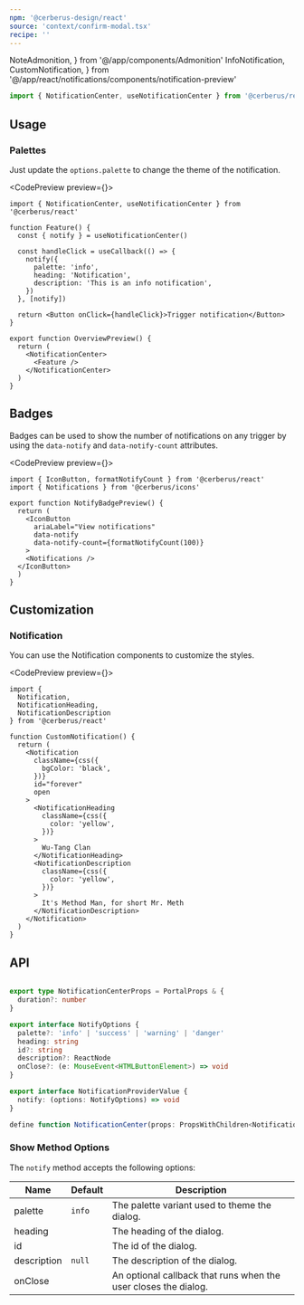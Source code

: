 ```yaml
---
npm: '@cerberus-design/react'
source: 'context/confirm-modal.tsx'
recipe: ''
---
```


  NoteAdmonition,
} from '@/app/components/Admonition'
  InfoNotification,
  CustomNotification,
} from '@/app/react/notifications/components/notification-preview'

```ts
import { NotificationCenter, useNotificationCenter } from '@cerberus/react'
```

## Usage

### Palettes

Just update the `options.palette` to change the theme of the notification.

<CodePreview preview={<InfoNotification />}>
```tsx title="some-page.tsx" {7-11}
import { NotificationCenter, useNotificationCenter } from '@cerberus/react'

function Feature() {
  const { notify } = useNotificationCenter()

  const handleClick = useCallback(() => {
    notify({
      palette: 'info',
      heading: 'Notification',
      description: 'This is an info notification',
    })
  }, [notify])

  return <Button onClick={handleClick}>Trigger notification</Button>
}

export function OverviewPreview() {
  return (
    <NotificationCenter>
      <Feature />
    </NotificationCenter>
  )
}
```
</CodePreview>

## Badges

Badges can be used to show the number of notifications on any trigger by using the `data-notify` and `data-notify-count` attributes.

<NoteAdmonition description="Combine this with the `formatNotifyCount` helper that will restrict the count to 3 digits." />

<CodePreview preview={<NotifyBadgePreview />}>
```tsx title="some-page.tsx" {8-9}
import { IconButton, formatNotifyCount } from '@cerberus/react'
import { Notifications } from '@cerberus/icons'

export function NotifyBadgePreview() {
  return (
    <IconButton
      ariaLabel="View notifications"
      data-notify
      data-notify-count={formatNotifyCount(100)}
    >
    <Notifications />
  </IconButton>
  )
}
```
</CodePreview>


## Customization

### Notification

You can use the Notification components to customize the styles.

<CodePreview preview={<CustomNotification />}>
```tsx title="some-page.tsx"
import {
  Notification,
  NotificationHeading,
  NotificationDescription
} from '@cerberus/react'

function CustomNotification() {
  return (
    <Notification
      className={css({
        bgColor: 'black',
      })}
      id="forever"
      open
    >
      <NotificationHeading
        className={css({
          color: 'yellow',
        })}
      >
        Wu-Tang Clan
      </NotificationHeading>
      <NotificationDescription
        className={css({
          color: 'yellow',
        })}
      >
        It's Method Man, for short Mr. Meth
      </NotificationDescription>
    </Notification>
  )
}
```
</CodePreview>

## API

```ts showLineNumbers=false

export type NotificationCenterProps = PortalProps & {
  duration?: number
}

export interface NotifyOptions {
  palette?: 'info' | 'success' | 'warning' | 'danger'
  heading: string
  id?: string
  description?: ReactNode
  onClose?: (e: MouseEvent<HTMLButtonElement>) => void
}

export interface NotificationProviderValue {
  notify: (options: NotifyOptions) => void
}

define function NotificationCenter(props: PropsWithChildren<NotificationCenterProps>): ReactNode
````

### Show Method Options

The `notify` method accepts the following options:

| Name     | Default | Description                            |
| -------- | ------- | -------------------------------------- |
| palette | `info` | The palette variant used to theme the dialog.           |
| heading |  | The heading of the dialog. |
| id |  | The id of the dialog. |
| description | `null` | The description of the dialog. |
| onClose |  | An optional callback that runs when the user closes the dialog. |

